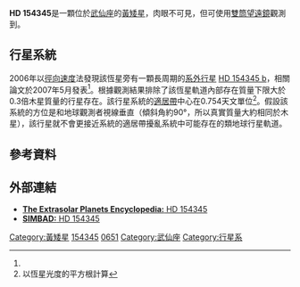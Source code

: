{{Starbox begin 
| name = HD 154345
}} 
{{Starbox observe 
| epoch = J2000.0
| constell = [[武仙座|武仙座]]
| ra =  {{RA|17|02|36.40}}
| dec = {{DEC|+47|04|54.77}}
| appmag_v = +6.74
}} 
{{Starbox character 
| class = G8V
| b-v = 0.73
| u-b = 0.27
| variable = none
}} 
{{Starbox astrometry 
| radial_v = -46.2 
| prop_mo_ra = 123.55
| prop_mo_dec = 854.71
| gal_lat = +37.6635
| gal_lon = 073.0223
| parallax = 55.37
| p_error = 0.55
| dist_ly = 58.91 ± 0.59
| dist_pc = 18.06 ± 0.18
| absmag_v = +5.46
}} 
{{Starbox detail 
| age = 4.92 ± 4.48 × 10<sup>9</sup>
| metal = -0.105 ± 0.03
| mass = 0.88
| radius = 
| gravity = 
| rotation = {{nowrap|27.8 ± 1.7 days}}<ref name=mnras408_3_1666>{{citation | display-authors=1
 | last1=Simpson | first1=E. K. | last2=Baliunas | first2=S. L.
 | last3=Henry | first3=G. W. | last4=Watson | first4=C. A.
 | title=Rotation periods of exoplanet host stars
 | journal=Monthly Notices of the Royal Astronomical Society
 | volume=408 | issue=3 | pages=1666–1679
 | doi=10.1111/j.1365-2966.2010.17230.x
 | bibcode=2010MNRAS.408.1666S |date=November 2010}}</ref>
| luminosity = 0.568
| temperature = 5468 ± 44
}} 
{{Starbox catalog 
| names = HD 154345, BD+47º2420, GC 23011, GCRV 9834, Gliese 651, Gl 651, GJ 651, HIP 83389, SAO 46452
}} 
{{Starbox end}}
'''HD 154345'''是一顆位於[[武仙座|武仙座]]的[[黃矮星|黃矮星]]，肉眼不可見，但可使用[[雙筒望遠鏡|雙筒望遠鏡]]觀測到。

==行星系統==
2006年以[[徑向速度|徑向速度]]法發現該恆星旁有一顆長周期的[[系外行星|系外行星]] [[HD_154345_b|HD 154345 b]]，相關論文於2007年5月發表<ref name="Wright2007"/>。根據觀測結果排除了該恆星軌道內部存在質量下限大於0.3倍木星質量的行星存在。該行星系統的[[適居帶|適居帶]]中心在0.754天文單位<ref>以恆星光度的平方根計算</ref>。假設該系統的方位是和地球觀測者視線垂直（傾斜角約90°，所以真實質量大約相同於木星），該行星就不會更接近系統的適居帶擾亂系統中可能存在的類地球行星軌道。

{{OrbitboxPlanet begin
| table_ref = <ref name="Wright2008"/>
| period_unit=year
}}
{{OrbitboxPlanet
| exoplanet = [[HD_154345_b|b]]
| mass = >0.947 ± 0.090 
| period = 9.15 ± 0.26
| semimajor = 4.19 ± 0.26 
| eccentricity = 0.044 ± 0.046 
}} 
{{Orbitbox end}}

==參考資料==
{{Reflist|colwidth=30em|refs=

<ref name="Wright2007">{{cite journal | title=Four New Exoplanets and Hints of Additional Substellar Companions to Exoplanet Host Stars | url=http://www.iop.org/EJ/article/0004-637X/657/1/533/65907.html | last1=Wright | first1=J. T. | last2=Marcy | first2=G. W. | last3=Fischer | first3=D. A | last4=Butler | first4=R. P. | last5=Vogt | first5=S. S. | last6=Tinney | first6=C. G. | last7=Jones | first7=H. R. A. | last8=Carter | first8=B. D. | last9=Johnson | first9=J. A. | display-authors=1 | journal=The Astrophysical Journal | year=2007 | volume=657 | issue=1 | pages=533–545 | arxiv=astro-ph/0611658 | bibcode=2007ApJ...657..533W | doi=10.1086/510553 | access-date=2012-07-17 | archive-date=2012-02-16 | archive-url=https://www.webcitation.org/65VLNI991?url=http://iopscience.iop.org/0004-637X/657/1/533/fulltext/ | dead-url=no }}</ref>

<ref name="Wright2008"> {{cite journal | title=The Jupiter Twin HD 154345b | url=http://iopscience.iop.org/1538-4357/683/1/L63/fulltext/ | last1=Wright | first1=J. T. | last2=Marcy | first2=G. W. | last3=Butler | first3=R. P. | last4=Vogt | first4=S. S. | last5=Henry | first5=G. W. | last6=Isaacson | first6=H. | last7=Howard | first7=A. W. | display-authors=1 | journal=The Astrophysical Journal Letters | year=2008 | volume=683 | issue=1 | pages=L63–L66 | arxiv=0802.1731 | bibcode=2008ApJ...683L..63W | doi=10.1086/587461 }}</ref>

}}

==外部連結==
* [http://exoplanet.eu/star.php?st=HD+154345 '''The Extrasolar Planets Encyclopedia:''' HD 154345] {{Wayback|url=http://exoplanet.eu/star.php?st=HD+154345 |date=20120505094154 }}
* [http://simbad.u-strasbg.fr/simbad/sim-id?protocol=html&Ident=HD+154345&NbIdent=1&Radius=10&Radius.unit=arcmin&submit=submit+id '''SIMBAD:''' HD 154345] {{Wayback|url=http://simbad.u-strasbg.fr/simbad/sim-id?protocol=html&Ident=HD+154345&NbIdent=1&Radius=10&Radius.unit=arcmin&submit=submit+id |date=20160312102046 }}

{{Sky|17|02|36.40|+|47|04|54.77|58.91}}
{{DEFAULTSORT:HD 154345}}
[[Category:黃矮星|Category:黃矮星]]
[[Category:HD和HDE天體|154345]]
[[Category:格利泽和GJ天体|0651]]
[[Category:武仙座|Category:武仙座]]
[[Category:行星系|Category:行星系]]